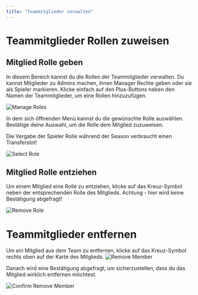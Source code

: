 ```yaml
---
title: "Teammitglieder verwalten"
---
```


# Teammitglieder Rollen zuweisen

## Mitglied Rolle geben

In diesem Bereich kannst du die Rollen der Teammitglieder verwalten. Du kannst Mitglieder zu Admins machen, ihnen Manager Rechte geben oder sie als Spieler markieren. Klicke einfach auf den Plus-Buttons neben den Namen der Teammitglieder, um eine Rollen hinzuzufügen.

![Manage Roles](/images/adduserrolebutton.png)

In dem sich öffnenden Menü kannst du die gewünschte Rolle auswählen. Bestätige deine Auswahl, um die Rolle dem Mitglied zuzuweisen.

<Warning>Die Vergabe der Spieler Rolle während der Season verbraucht einen Transferslot!</Warning>

![Select Role](/images/adduserrolepopup.png)

## Mitglied Rolle entziehen

Um einem Mitglied eine Rolle zu entziehen, klicke auf das Kreuz-Symbol neben der entsprechenden Rolle des Mitglieds. Achtung - hier wird keine Bestätigung abgefragt!

![Remove Role](/images/removeuserrole.png)

# Teammitglieder entfernen

Um ein Mitglied aus dem Team zu entfernen, klicke auf das Kreuz-Symbol rechts oben auf der Karte des Mitglieds.
![Remove Member](/images/removeuserbutton.png)

Danach wird eine Bestätigung abgefragt, um sicherzustellen, dass du das Mitglied wirklich entfernen möchtest.

![Confirm Remove Member](/images/removeuserpopup.png)